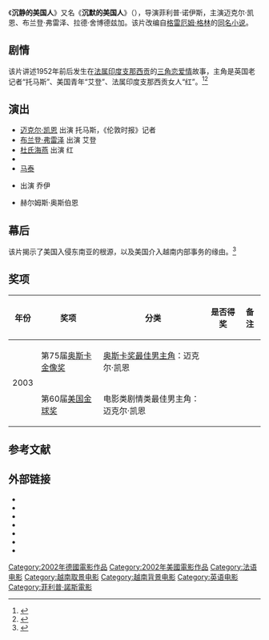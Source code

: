 {{Otheruses|subject=2002年美国电影《沉静的美国人》|other=其他同名条目|沉静的美国人}}
{{noteTA
|T=zh-cn:沉静的美国人;zh-hk:越戰迷情;zh-tw:沉靜的美國人;
|G1=Show
|1=zh-cn:沉静的美国人;zh-hk:越戰迷情;zh-tw:沉靜的美國人;
}}
{{电影信息框
| 片名     = 沉静的美国人
| 电影原名 = ''{{lang|en|The Quiet American}}''
| 图像     = Quiet american.jpg
| 图像说明 = 海报
| 导演     = [[菲利普·诺伊斯|菲利普·诺伊斯]]
| 监制     = 
| 制片     = 莫里茨·伯曼、威廉·霍伯格
| 编剧     = 格雷厄姆·格林、克里斯托弗·汉普顿
| 原著     = 格雷厄姆·格林《西贡风云》
| 主演     = 迈克尔·凯恩<br>布兰登·弗雷泽<br>拉德·舍博德兹加
| 配乐     = 
| 摄影     = [[杜可风|杜可风]]
| 剪辑     = 
| 制片商   = 狮门影业公司
| 发行商   = [[米拉麦克斯影业公司|米拉麦克斯影业公司]]
| 上映日期 = {{Film date|2002|11|22|美国}}
| 片长     = 101分钟
| 产地     = 德国<br>美国
| 语言     = 英语、法语、越南语
| 预算     = $3千万
| 票房     = $27,674,124
| 前集     = 
| 续集     = 
| 中国大陆片名 = 沉静的美国人
| 香港片名 = 越戰迷情
| 台湾片名 = 沉靜的美國人
}}
《'''沉静的美国人'''》又名《'''沉默的美国人'''》（{{lang-en|''The Quiet American''}}），导演菲利普·诺伊斯，主演迈克尔·凯恩、布兰登·弗雷泽、拉德·舍博德兹加。该片改编自[[格雷厄姆·格林|格雷厄姆·格林]]的[[沉静的美国人_(小说)|同名小说]]。

==剧情==
该片讲述1952年前后发生在[[法属印度支那|法属印度支那]][[胡志明市|西贡]]的[[三角恋|三角恋]][[爱情|爱情]]故事，主角是英国老记者“托马斯”、美国青年“艾登”、法属印度支那西贡女人“红”。<ref>{{cite web |url=http://ent.sina.com.cn/m/2003-01-14/1353125650.html |title=资料：《沉默的美国人》剧情介绍 |date=2003-01-14|accessdate=2014-03-27 |work=新浪 |archive-date=2005-02-12 |archive-url=https://web.archive.org/web/20050212184405/http://ent.sina.com.cn/m/2003-01-14/1353125650.html |dead-url=no }}</ref><ref>{{cite web |url=http://yule.sohu.com/17/03/article214740317.shtml |title=美国战争片《沉默的美国人》故事简介 |accessdate=2014-03-27|date=2003-10-23 |work=搜狐 |archive-date=2016-03-04 |archive-url=https://web.archive.org/web/20160304222516/http://yule.sohu.com/17/03/article214740317.shtml |dead-url=no }}</ref>

== 演出 ==
*[[迈克尔·凯恩|迈克尔·凯恩]] 出演 托马斯，《伦敦时报》记者
*[[布兰登·弗雷泽|布兰登·弗雷泽]] 出演 艾登
*[[杜氏海燕|杜氏海燕]] 出演 红
*{{Link-en|拉德·舍博德兹加|Rade Šerbedžija}}
*[[马泰_(华裔演员)|马泰]]
*{{Link-en|罗伯特·斯坦顿|Robert Stanton (actor)}} 出演 乔伊
*赫尔姆斯·奥斯伯恩

== 幕后 ==
该片揭示了美国入侵东南亚的根源，以及美国介入越南内部事务的缘由。<ref>{{cite web|url= http://yule.sohu.com/24/04/article214740424.shtml|title=美国战争片《沉默的美国人》相关评论|accessdate=2014-03-27|date=2003-10-23|work=搜狐|archive-date= 2016-03-04|archive-url= https://web.archive.org/web/20160304213914/http://yule.sohu.com/24/04/article214740424.shtml|dead-url= no}}</ref>

== 奖项 ==
{| class="wikitable"
|-
! 年份 !! 奖项 !! 分类 !! 是否得奖 !! 备注
|-
|rowspan="2" | 2003|| 第75届[[奥斯卡金像奖|奥斯卡金像奖]] || [[奥斯卡奖最佳男主角|奥斯卡奖最佳男主角]]：迈克尔·凯恩 || {{nom}} ||
|- 
| 第60届[[美国金球奖|美国金球奖]] || 电影类剧情类最佳男主角：迈克尔·凯恩 || {{nom}} || 
|}

==参考文献==
{{reflist}}

== 外部链接==
* {{Official website|http://www.miramax.com/movie/the-quiet-american}}
* {{IMDb title|0258068}}
* {{Allrovi movie|272707}}
* {{Rotten-tomatoes|1118347-quiet_american}}
* {{Mojo title|quietamerican}}
* {{douban}}
* {{Mtime|10338}}

{{Phillip Noyce}}
{{DEFAULTSORT:Quiet American, The}}
[[Category:2002年德國電影作品|Category:2002年德國電影作品]]
[[Category:2002年美國電影作品|Category:2002年美國電影作品]]
[[Category:法语电影|Category:法语电影]]
[[Category:越南取景电影|Category:越南取景电影]]
[[Category:越南背景电影|Category:越南背景电影]]
[[Category:英语电影|Category:英语电影]]
[[Category:菲利普·諾斯電影|Category:菲利普·諾斯電影]]